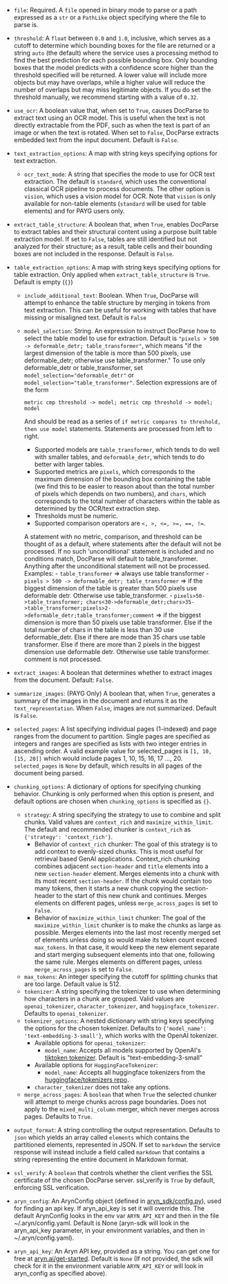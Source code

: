 - `file`: Required. A `file` opened in binary mode to parse or a path expressed as a `str` or a `PathLike` object
specifying where the file to parse is.
- `threshold`: A `float` between `0.0` and `1.0`, inclusive, which serves as a cutoff to determine which bounding boxes for the file are returned or a string `auto` (the default) where the service uses a processing method to find the best prediction for each possible bounding box.
Only bounding boxes that the model predicts with a confidence score higher than the threshold specified will be returned. A lower value will
include more objects but may have overlaps, while a higher value will reduce the number of overlaps but may miss legitimate objects. If you do
set the threshold manually, we recommend starting with a value of `0.32`.
- `use_ocr`: A boolean value that, when set to `True`, causes DocParse to extract text using an OCR model. This is
useful when the text is not directly extractable from the PDF, such as when the text is part of an image or when the
text is rotated. When set to `False`, DocParse extracts embedded text from the input document. Default is `False`.
- `text_extraction_options`: A map with string keys specifying options for text extraction.
    - `ocr_text_mode`: A string that specifies the mode to use for OCR text extraction. The default is `standard`, which uses the conventional classical OCR pipeline to process documents. The other option is `vision`, which uses a vision model for OCR. Note that `vision` is only available for non-table elements (`standard` will be used for table elements) and for PAYG users only.
- `extract_table_structure`: A boolean that, when `True`, enables DocParse to extract tables and their structural
content using a purpose built table extraction model. If set to `False`, tables are still identified but
not analyzed for their structure; as a result, table cells and their bounding boxes are not included in the response.
Default is `False`.
- `table_extraction_options`: A map with string keys specifying options for table extraction. Only applied when `extract_table_structure` is `True`. Default is empty (`{}`)
  - `include_additional_text`: Boolean. When `True`, DocParse will attempt to enhance the table structure by merging in tokens from text extraction. This can be useful for working with tables that have missing or misaligned text. Default is `False`
  - `model_selection`: String. An expression to instruct DocParse how to select the table model to use for extraction. Default is `"pixels > 500 -> deformable_detr; table_transformer"`, which means "if the largest dimension of the table is more than 500 pixels, use deformable_detr; otherwise use table_transformer." To use only deformable_detr or table_transformer, set `model_selection="deformable_detr"` or `model_selection="table_transformer"`. Selection expressions are of the form
      ```
      metric cmp threshold -> model; metric cmp threshold -> model; model
      ```
      And should be read as a series of ``if metric compares to threshold, then use model`` statements. Statements are processed from left to right.
      - Supported models are ``table_transformer``, which tends to do well with smaller tables, and ``deformable_detr``, which tends to do better with larger tables.
      - Supported metrics are ``pixels``, which corresponds to the maximum dimension of the bounding box containing the table (we find this to be easier to reason about than the total number of pixels which depends on two numbers), and ``chars``, which corresponds to the total number of characters within the table as determined by the OCR/text extraction step.
      - Thresholds must be numeric.
      - Supported comparison operators are ``<, >, <=, >=, ==, !=``.

      A statement with no metric, comparison, and threshold can be thought of as a default, where statements after the default will not be processed. If no such 'unconditional' statement is included and no conditions match, DocParse will default to table_transformer. Anything after the unconditional statement will not be processed.
      Examples:
        - `table_transformer` => always use table transformer
        - `pixels > 500 -> deformable_detr; table_transformer` => if the biggest dimension of the table is greater than 500 pixels use deformable detr. Otherwise use table_transformer.
        - `pixels>50->table_transformer; chars<30->deformable_detr;chars>35->table_transformer;pixels>2->deformable_detr;table_transformer;comment` => if the biggest dimension is more than 50 pixels use table transformer. Else if the total number of chars in the table is less than 30 use deformable_detr. Else if there are mode than 35 chars use table transformer. Else if there are more than 2 pixels in the biggest dimension use deformable detr. Otherwise use table transformer. comment is not processed.

- `extract_images`: A boolean that determines whether to extract images from the document. Default: `False`.
- `summarize_images`: (PAYG Only) A boolean that, when `True`, generates a summary of the images in the document and returns it as the `text_representation`. When `False`, images are not summarized. Default is `False`.
- `selected_pages`: A list specifying individual pages (1-indexed) and page ranges from the document to partition.
Single pages are specified as integers and ranges are specified as lists with two integer entries in ascending order. A
valid example value for selected_pages is `[1, 10, [15, 20]]` which would include pages 1, 10, 15, 16, 17 ..., 20.
`selected_pages` is `None` by default, which results in all pages of the document being parsed.
- `chunking_options`: A dictionary of options for specifying chunking behavior. Chunking is only performed when this
option is present, and default options are chosen when `chunking_options` is specified as `{}`.
    - `strategy`: A string specifying the strategy to use to combine and split chunks. Valid values are `context_rich`
    and `maximize_within_limit`. The default and recommended chunker is `context_rich` as
    `{'strategy': 'context_rich'}`.
        - Behavior of `context_rich` chunker: The goal of this strategy is to add context to evenly-sized chunks. This
        is most useful for retrieval based GenAI applications. Context_rich chunking combines adjacent `section-header`
        and `title` elements into a new `section-header` element. Merges elements into a chunk with its most recent
        `section-header`. If the chunk would contain too many tokens, then it starts a new chunk copying the
        section-header to the start of this new chunk and continues. Merges elements on different pages, unless
        `merge_across_pages` is set to `False`.
        - Behavior of `maximize_within_limit` chunker: The goal of the `maximize_within_limit` chunker is to make the
        chunks as large as possible. Merges elements into the last most recently merged set of elements unless doing so
        would make its token count exceed `max_tokens`. In that case, it would keep the new element separate and start
        merging subsequent elements into that one, following the same rule. Merges elements on different pages, unless
        `merge_across_pages` is set to `False`.
    - `max_tokens`: An integer specifying the cutoff for splitting chunks that are too large. Default value is 512.
    - `tokenizer`: A string specifying the tokenizer to use when determining how characters in a chunk are grouped.
    Valid values are `openai_tokenizer`, `character_tokenizer`, and `huggingface_tokenizer`. Defaults to `openai_tokenizer`.
    - `tokenizer_options`: A nested dictionary with string keys specifying the options for the chosen tokenizer. Defaults to
    `{'model_name': 'text-embedding-3-small'}`, which works with the OpenAI tokenizer.
        - Available options for `openai_tokenizer`:
            - `model_name`: Accepts all models supported by OpenAI's
            [tiktoken tokenizer](https://github.com/openai/tiktoken). Default is "text-embedding-3-small"
        - Available options for `HuggingFaceTokenizer`:
            - `model_name`: Accepts all huggingface tokenizers from the
            [huggingface/tokenizers repo](https://github.com/huggingface/tokenizers).
        - `character_tokenizer` does not take any options.
    - `merge_across_pages`: A `boolean` that when `True` the selected chunker will attempt to merge chunks across page
    boundaries. Does not apply to the `mixed_multi_column` merger, which never merges across pages. Defaults to
    `True`.
- `output_format`: A string controlling the output representation. Defaults to `json` which yields an array called
`elements` which contains the partitioned elements, represented in JSON. If set to `markdown` the service response will
instead include a field called `markdown` that contains a string representing the entire document in Markdown format.
- `ssl_verify`: A `boolean` that controls whether the client verifies the SSL certificate of the chosen DocParse
server. ssl_verify is `True` by default, enforcing SSL verification.
- `aryn_config`: An ArynConfig object (defined in
[aryn_sdk/config.py](https://github.com/aryn-ai/sycamore/blob/main/lib/aryn-sdk/aryn_sdk/config.py)), used for finding
an api key. If aryn_api_key is set it will override this. The default ArynConfig looks in the env var `ARYN_API_KEY`
and then in the file ~/.aryn/config.yaml. Default is None (aryn-sdk will look in the aryn_api_key parameter, in your
environment variables, and then in ~/.aryn/config.yaml).
- `aryn_api_key`: An Aryn API key, provided as a string. You can get one for free at [aryn.ai/get-started](https://www.aryn.ai/get-started). Default is `None` (If not provided, the sdk will check for it in the environment variable `ARYN_API_KEY` or will look in aryn_config as specified above).
